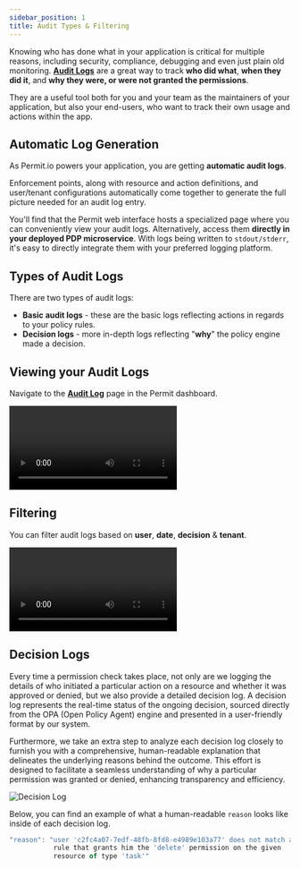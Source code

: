 ```yaml
---
sidebar_position: 1
title: Audit Types & Filtering
---
```



Knowing who has done what in your application is critical for multiple reasons, including security, compliance,
debugging and even just plain old monitoring. **[Audit Logs](https://app.permit.io/audit-log)** are a great way
to track **who did what**, **when they did it**, and **why they were, or were not granted the permissions**.

They are a useful tool both for you and your team as the maintainers of your application, but also your end-users,
who want to track their own usage and actions within the app.

## Automatic Log Generation

As Permit.io powers your application, you are getting **automatic audit logs**.

Enforcement points, along with resource and action definitions, and user/tenant configurations automatically come together
to generate the full picture needed for an audit log entry.

You'll find that the Permit web interface hosts a specialized page where you can conveniently view your audit logs. Alternatively, access them
**directly in your deployed PDP microservice**. With logs being written to `stdout/stderr`, it's easy to directly integrate them with your
preferred logging platform.

## Types of Audit Logs

There are two types of audit logs:

- **Basic audit logs** - these are the basic logs reflecting actions in regards to your policy rules.
- **Decision logs** - more in-depth logs reflecting "**why**" the policy engine made a decision.

## Viewing your Audit Logs

Navigate to the **[Audit Log](https://app.permit.io/audit-log)** page in the Permit dashboard.

<video controls>
  <source src={viewingAuditLogs} />
</video>

## Filtering

You can filter audit logs based on **user**, **date**, **decision** & **tenant**.

<video controls>
  <source src={filteringAuditLogs} />
</video>

## Decision Logs

Every time a permission check takes place, not only are we logging the details of who initiated a particular action on a resource and whether
it was approved or denied, but we also provide a detailed decision log. A decision log represents the real-time status of the ongoing decision,
sourced directly from the OPA (Open Policy Agent) engine and presented in a user-friendly format by our system.

Furthermore, we take an extra step to analyze each decision log closely to furnish you with a comprehensive, human-readable explanation that
delineates the underlying reasons behind the outcome. This effort is designed to facilitate a seamless understanding of why a particular
permission was granted or denied, enhancing transparency and efficiency.

![Decision Log](/ui-videos/how-to/audit-logs/decision-log.png)

Below, you can find an example of what a human-readable `reason` looks like inside of each decision log.

```javascript
"reason": "user 'c2fc4a07-7edf-48fb-8fd8-e4989e103a77' does not match any
           rule that grants him the 'delete' permission on the given
		   resource of type 'task'"
```
